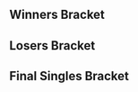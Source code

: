 {{SetGame|melee}}{{DISPLAYTITLE:B.E.A.S.T 4: Singles Bracket}}{{BracketMatchSMWDisambig |oldtags=Rocky|newtags=Rocky (Swedish player)}}{{tabs static
|name1=Overview
|link1=B.E.A.S.T/4/Melee
|name2=Singles Bracket
|link2=B.E.A.S.T/4/Melee/Singles Bracket
|name3=Doubles Bracket
|link3=B.E.A.S.T/4/Melee/Doubles Bracket
|This=2
}}

==Winners Bracket==
{{Template:64DEWBracketA
|tourneylink=B.E.A.S.T/4/Melee
|tourneyname=B.E.A.S.T 4
|r1m1p1=Armada |r1m1p1flag=se |r1m1p1score={{win}} |r1m1win=1
|r1m1p2=Lootic |r1m1p2flag=se |r1m1p2score=
|r1m2p1=Aska |r1m2p1flag=fr |r1m2p1score={{win}} |r1m2win=1
|r1m2p2=Yomi |r1m2p2flag=de |r1m2p2score=
|r1m3p1=Däumling |r1m3p1flag=de |r1m3p1score={{win}} |r1m3win=1
|r1m3p2=Ministry |r1m3p2flag=ca |r1m3p2score=
|r1m4p1=Masterkai |r1m4p1flag=se |r1m4p1score= |r1m4win=2
|r1m4p2=Doraki |r1m4p2flag=fr |r1m4p2score={{win}}
|r1m5p1=Humpe |r1m5p1flag=se |r1m5p1score={{win}} |r1m5win=1
|r1m5p2=Mawacate |r1m5p2flag=de |r1m5p2score=
|r1m6p1=Trifasia |r1m6p1flag=es |r1m6p1score={{win}} |r1m6win=1
|r1m6p2=bËst |r1m6p2flag=fi |r1m6p2score=

|r1m7p1=VA |r1m7p1flag=gb |r1m7p1score=2 |r1m7win=1
|r1m7p2=kiw1 |r1m7p2flag=at |r1m7p2score=0
|r1m7p1char1=peach |r1m7p2char1=fox |r1m7p1stock1=2 |r1m7p2stock1=0 |r1m7win1=1 |r1m7stage1=Battlefield
|r1m7p1char2=peach |r1m7p2char2=falco |r1m7p1stock2=2 |r1m7p2stock2=0 |r1m7win2=1 |r1m7stage2=Yoshi's Story
|r1m7p1char3= |r1m7p2char3= |r1m7p1stock3= |r1m7p2stock3= |r1m7win3= |r1m7stage3=
|r1m7p1char4= |r1m7p2char4= |r1m7p1stock4= |r1m7p2stock4= |r1m7win4= |r1m7stage4=
|r1m7p1char5= |r1m7p2char5= |r1m7p1stock5= |r1m7p2stock5= |r1m7win5= |r1m7stage5=
|r1m7date=
|r1m7finished=
|r1m7details={{BracketMatchDetails|comment=|preview=|lrthread=|vod=https://www.youtube.com/watch?v=2foqT7MqUf0|interview=|recap=}}

|r1m8p1=Salevits |r1m8p1flag=fi |r1m8p1score= |r1m8win=2
|r1m8p2=Salepate |r1m8p2flag=fr |r1m8p2score={{win}}

|r1m9p1=Jeapie |r1m9p1flag=nl |r1m9p1score={{win}} |r1m9win=1
|r1m9p2=MikeHaggar |r1m9p2flag=se |r1m9p2score=
|r1m10p1=Vegard |r1m10p1flag=no |r1m10p1score= |r1m10win=2
|r1m10p2=Jon_ass |r1m10p2flag=de |r1m10p2score={{win}}
|r1m11p1=ZetTroxX |r1m11p1flag=de |r1m11p1score= |r1m11win=2
|r1m11p2=Aniolas |r1m11p2flag=se |r1m11p2score={{win}}
|r1m12p1=Rocky |r1m12p1flag=se |r1m12p1score={{win}} |r1m12win=1
|r1m12p2=Flikkflakk |r1m12p2flag=no |r1m12p2score=
|r1m13p1=Qlex |r1m13p1flag=fr |r1m13p1score= |r1m13win=2
|r1m13p2=Tomber |r1m13p2flag=dk |r1m13p2score={{win}}
|r1m14p1=Calle W |r1m14p1flag=se |r1m14p1score={{win}} |r1m14win=1
|r1m14p2=Jadde |r1m14p2flag=se |r1m14p2score=
|r1m15p1=Timi |r1m15p1flag=at |r1m15p1score={{win}} |r1m15win=1
|r1m15p2=Willy |r1m15p2flag=fr |r1m15p2score=
|r1m16p1=LGuy |r1m16p1flag=fr |r1m16p1score= |r1m16win=2
|r1m16p2=Overtriforce |r1m16p2flag=es |r1m16p2score={{win}}

|r1m17p1=IVP |r1m17p1flag=se |r1m17p1score={{win}} |r1m17win=1
|r1m17p2=Eagle |r1m17p2flag=dk |r1m17p2score=
|r1m18p1=Ice |r1m18p1flag=de |r1m18p1score={{win}} |r1m18win=1
|r1m18p2=Dero |r1m18p2flag=fr |r1m18p2score=
|r1m19p1=Dev |r1m19p1flag=se |r1m19p1score={{win}} |r1m19win=1
|r1m19p2=Kadano |r1m19p2flag=at |r1m19p2score=
|r1m20p1=VJ |r1m20p1flag=se |r1m20p1score= |r1m20win=2
|r1m20p2=Tekk |r1m20p2flag=fr |r1m20p2score={{win}}
|r1m21p1=Baxon |r1m21p1flag=fr |r1m21p1score={{win}} |r1m21win=1
|r1m21p2=Widl |r1m21p2flag=no |r1m21p2score=
|r1m22p1=NamiNami |r1m22p1flag=fi |r1m22p1score={{win}} |r1m22win=1
|r1m22p2=Alpha Dash |r1m22p2flag=gb |r1m22p2score=
|r1m23p1=AJP |r1m23p1flag=se |r1m23p1score= |r1m23win=2
|r1m23p2=peki |r1m23p2flag=fi |r1m23p2score={{win}}
|r1m24p1=Professor Pro |r1m24p1flag=gb |r1m24p1score={{win}} |r1m24win=1
|r1m24p2=Tonberry |r1m24p2flag=no |r1m24p2score=

|r1m25p1=Fuzzyness |r1m25p1flag=gb |r1m25p1score={{win}} |r1m25win=1
|r1m25p2=Usleon |r1m25p2flag=cl |r1m25p2score=
|r1m26p1=porc |r1m26p1flag=fr |r1m26p1score={{win}} |r1m26win=1
|r1m26p2=MadJ |r1m26p2flag=ca |r1m26p2score=
|r1m27p1=Deathgazer |r1m27p1flag=gb |r1m27p1score= |r1m27win=2
|r1m27p2=Paju |r1m27p2flag=fi |r1m27p2score={{win}}
|r1m28p1=Ace |r1m28p1flag=nl |r1m28p1score= |r1m28win=2
|r1m28p2=Android |r1m28p2flag=se |r1m28p2score={{win}}
|r1m29p1=IrregularJinny |r1m29p1flag=se |r1m29p1score= |r1m29win=2
|r1m29p2=Thomas |r1m29p2flag=no |r1m29p2score={{win}}
|r1m30p1=JJLinyard |r1m30p1flag=gb |r1m30p1score= |r1m30win=2
|r1m30p2=Fauster |r1m30p2flag=fr |r1m30p2score={{win}}
|r1m31p1=pheX |r1m31p1flag=ch |r1m31p1score= |r1m31win=2
|r1m31p2=Mayhem |r1m31p2flag=fi |r1m31p2score={{win}}
|r1m32p1=Andy |r1m32p1flag=de |r1m32p1score= |r1m32win=2
|r1m32p2=Leffen |r1m32p2flag=se |r1m32p2score={{win}}

|r2m1p1=Armada |r2m1p1flag=se |r2m1p1score={{win}} |r2m1win=1
|r2m1p2=Aska |r2m1p2flag=fr |r2m1p2score=
|r2m2p1=Däumling |r2m2p1flag=de |r2m2p1score={{win}} |r2m2win=1
|r2m2p2=Doraki |r2m2p2flag=fr |r2m2p2score=
|r2m3p1=Humpe |r2m3p1flag=se |r2m3p1score= |r2m3win=2
|r2m3p2=Trifasia |r2m3p2flag=es |r2m3p2score={{win}}
|r2m4p1=VA |r2m4p1flag=gb |r2m4p1score={{win}} |r2m4win=1
|r2m4p2=Salepate |r2m4p2flag=fr |r2m4p2score=

|r2m5p1=Jeapie |r2m5p1flag=nl |r2m5p1score=2 |r2m5win=1
|r2m5p2=Jon_ass |r2m5p2flag=de |r2m5p2score=0
|r2m5p1char1=cf |r2m5p2char1=falco |r2m5p1stock1=2 |r2m5p2stock1=0 |r2m5win1=1 |r2m5stage1=Battlefield
|r2m5p1char2=cf |r2m5p2char2=sheik |r2m5p1stock2=2 |r2m5p2stock2=0 |r2m5win2=1 |r2m5stage2=Battlefield
|r2m5p1char3= |r2m5p2char3= |r2m5p1stock3= |r2m5p2stock3= |r2m5win3= |r2m5stage3=
|r2m5p1char4= |r2m5p2char4= |r2m5p1stock4= |r2m5p2stock4= |r2m5win4= |r2m5stage4=
|r2m5p1char5= |r2m5p2char5= |r2m5p1stock5= |r2m5p2stock5= |r2m5win5= |r2m5stage5=
|r2m5date=
|r2m5finished=
|r2m5details={{BracketMatchDetails|comment=|preview=|lrthread=|vod=https://www.youtube.com/watch?v=tx4hVqPXWxk|interview=|recap=}}

|r2m6p1=Aniolas |r2m6p1flag=se |r2m6p1score= |r2m6win=2
|r2m6p2=Rocky |r2m6p2flag=se |r2m6p2score={{win}}

|r2m7p1=Tomber |r2m7p1flag=dk |r2m7p1score=0 |r2m7win=2
|r2m7p2=Calle W |r2m7p2flag=se |r2m7p2score=2
|r2m7p1char1=ic |r2m7p2char1=falco |r2m7p1stock1=0 |r2m7p2stock1=2 |r2m7win1=2 |r2m7stage1=Battlefield
|r2m7p1char2=ic |r2m7p2char2=falco |r2m7p1stock2=0 |r2m7p2stock2=1 |r2m7win2=2 |r2m7stage2=Final Destination
|r2m7p1char3= |r2m7p2char3= |r2m7p1stock3= |r2m7p2stock3= |r2m7win3= |r2m7stage3=
|r2m7p1char4= |r2m7p2char4= |r2m7p1stock4= |r2m7p2stock4= |r2m7win4= |r2m7stage4=
|r2m7p1char5= |r2m7p2char5= |r2m7p1stock5= |r2m7p2stock5= |r2m7win5= |r2m7stage5=
|r2m7date=
|r2m7finished=
|r2m7details={{BracketMatchDetails|comment=|preview=|lrthread=|vod=https://www.youtube.com/watch?v=B2w6Bg4_x8I|interview=|recap=}}

|r2m8p1=Timi |r2m8p1flag=at |r2m8p1score= |r2m8win=2
|r2m8p2=Overtriforce |r2m8p2flag=es |r2m8p2score={{win}}
|r2m9p1=IVP |r2m9p1flag=se |r2m9p1score= |r2m9win=2
|r2m9p2=Ice |r2m9p2flag=de |r2m9p2score={{win}}
|r2m10p1=Dev |r2m10p1flag=se |r2m10p1score={{win}} |r2m10win=1
|r2m10p2=Tekk |r2m10p2flag=fr |r2m10p2score=

|r2m11p1=Baxon |r2m11p1flag=fr |r2m11p1score=2 |r2m11win=1
|r2m11p2=NamiNami |r2m11p2flag=fi |r2m11p2score=0
|r2m11p1char1=falco |r2m11p2char1=falco |r2m11p1stock1=1 |r2m11p2stock1=0 |r2m11win1=1 |r2m11stage1=Final Destination
|r2m11p1char2=falco |r2m11p2char2=falco |r2m11p1stock2=1 |r2m11p2stock2=0 |r2m11win2=1 |r2m11stage2=Yoshi's Story
|r2m11p1char3= |r2m11p2char3= |r2m11p1stock3= |r2m11p2stock3= |r2m11win3= |r2m11stage3=
|r2m11p1char4= |r2m11p2char4= |r2m11p1stock4= |r2m11p2stock4= |r2m11win4= |r2m11stage4=
|r2m11p1char5= |r2m11p2char5= |r2m11p1stock5= |r2m11p2stock5= |r2m11win5= |r2m11stage5=
|r2m11date=
|r2m11finished=
|r2m11details={{BracketMatchDetails|comment=|preview=|lrthread=|vod=https://www.youtube.com/watch?v=FCm8XcFE0pw|interview=|recap=}}

|r2m12p1=peki |r2m12p1flag=fi |r2m12p1score= |r2m12win=2
|r2m12p2=Professor Pro |r2m12p2flag=gb |r2m12p2score={{win}}
|r2m13p1=Fuzzyness |r2m13p1flag=gb |r2m13p1score={{win}} |r2m13win=1
|r2m13p2=porc |r2m13p2flag=fr |r2m13p2score=
|r2m14p1=Paju |r2m14p1flag=fi |r2m14p1score= |r2m14win=2
|r2m14p2=Android |r2m14p2flag=se |r2m14p2score={{win}}
|r2m15p1=Thomas |r2m15p1flag=no |r2m15p1score={{win}} |r2m15win=1
|r2m15p2=Fauster |r2m15p2flag=fr |r2m15p2score=
|r2m16p1=Mayhem |r2m16p1flag=fi |r2m16p1score= |r2m16win=2
|r2m16p2=Leffen |r2m16p2flag=se |r2m16p2score={{win}}

|r3m1p1=Armada |r3m1p1flag=se |r3m1p1score={{win}} |r3m1win=1
|r3m1p2=Däumling |r3m1p2flag=de |r3m1p2score=
|r3m2p1=Trifasia |r3m2p1flag=es |r3m2p1score={{win}} |r3m2win=1
|r3m2p2=VA |r3m2p2flag=gb |r3m2p2score=

|r3m3p1=Jeapie |r3m3p1flag=nl |r3m3p1score=3 |r3m3win=1
|r3m3p2=Rocky |r3m3p2flag=se |r3m3p2score=1
|r3m3p1char1=cf |r3m3p2char1=cf |r3m3p1stock1=2 |r3m3p2stock1=0 |r3m3win1=1 |r3m3stage1=Yoshi's Story
|r3m3p1char2=cf |r3m3p2char2=cf |r3m3p1stock2=0 |r3m3p2stock2=1 |r3m3win2=2 |r3m3stage2=Dream Land
|r3m3p1char3=cf |r3m3p2char3=cf |r3m3p1stock3=2 |r3m3p2stock3=0 |r3m3win3=1 |r3m3stage3=Fountain of Dreams
|r3m3p1char4=cf |r3m3p2char4=cf |r3m3p1stock4=2 |r3m3p2stock4=0 |r3m3win4=1 |r3m3stage4=Pokémon Stadium
|r3m3p1char5= |r3m3p2char5= |r3m3p1stock5= |r3m3p2stock5= |r3m3win5= |r3m3stage5=
|r3m3date=
|r3m3finished=
|r3m3details={{BracketMatchDetails|comment=|preview=|lrthread=|vod=https://www.youtube.com/watch?v=UYjzmMsaOFw|interview=|recap=}}

|r3m4p1=Calle W |r3m4p1flag=se |r3m4p1score=0 |r3m4win=2
|r3m4p2=Overtriforce |r3m4p2flag=es |r3m4p2score=3
|r3m4p1char1=falco |r3m4p2char1=sheik |r3m4p1stock1=0 |r3m4p2stock1=1 |r3m4win1=2 |r3m4stage1=Dream Land
|r3m4p1char2=falco |r3m4p2char2=sheik |r3m4p1stock2=0 |r3m4p2stock2=3 |r3m4win2=2 |r3m4stage2=Pokémon Stadium
|r3m4p1char3=falco |r3m4p2char3=sheik |r3m4p1stock3=0 |r3m4p2stock3=2 |r3m4win3=2 |r3m4stage3=Dream Land
|r3m4p1char4= |r3m4p2char4= |r3m4p1stock4= |r3m4p2stock4= |r3m4win4= |r3m4stage4=
|r3m4p1char5= |r3m4p2char5= |r3m4p1stock5= |r3m4p2stock5= |r3m4win5= |r3m4stage5=
|r3m4date=
|r3m4finished=
|r3m4details={{BracketMatchDetails|comment=|preview=|lrthread=|vod=https://www.youtube.com/watch?v=ePcZdjAT1ZA|interview=|recap=}}

|r3m5p1=Ice |r3m5p1flag=de |r3m5p1score={{win}} |r3m5win=1
|r3m5p2=Dev |r3m5p2flag=se |r3m5p2score=

|r3m6p1=Baxon |r3m6p1flag=fr |r3m6p1score=1 |r3m6win=2
|r3m6p2=Professor Pro |r3m6p2flag=gb |r3m6p2score=3
|r3m6p1char1=falco |r3m6p2char1=fox |r3m6p1stock1=0 |r3m6p2stock1=1 |r3m6win1=2 |r3m6stage1=Battlefield
|r3m6p1char2=falco |r3m6p2char2=fox |r3m6p1stock2=1 |r3m6p2stock2=0 |r3m6win2=1 |r3m6stage2=Final Destination
|r3m6p1char3=falco |r3m6p2char3=fox |r3m6p1stock3=0 |r3m6p2stock3=1 |r3m6win3=2 |r3m6stage3=Pokémon Stadium
|r3m6p1char4=falco |r3m6p2char4=fox |r3m6p1stock4=0 |r3m6p2stock4=1 |r3m6win4=2 |r3m6stage4=Battlefield
|r3m6p1char5= |r3m6p2char5= |r3m6p1stock5= |r3m6p2stock5= |r3m6win5= |r3m6stage5=
|r3m6date=
|r3m6finished=
|r3m6details={{BracketMatchDetails|comment=|preview=|lrthread=|vod=https://www.youtube.com/watch?v=Plo407pQ-mk|interview=|recap=}}

|r3m7p1=Fuzzyness |r3m7p1flag=gb |r3m7p1score= |r3m7win=2
|r3m7p2=Android |r3m7p2flag=se |r3m7p2score={{win}}
|r3m8p1=Thomas |r3m8p1flag=no |r3m8p1score= |r3m8win=2
|r3m8p2=Leffen |r3m8p2flag=se |r3m8p2score={{win}}

|r4m1p1=Armada |r4m1p1flag=se |r4m1p1score=3 |r4m1win=1
|r4m1p2=Trifasia |r4m1p2flag=es |r4m1p2score=0
|r4m1p1char1=peach |r4m1p2char1=peach |r4m1p1stock1=1 |r4m1p2stock1=1 |r4m1win1=1 |r4m1stage1=Battlefield
|r4m1p1char2=peach |r4m1p2char2=peach |r4m1p1stock2=1 |r4m1p2stock2=0 |r4m1win2=1 |r4m1stage2=Final Destination
|r4m1p1char3=peach |r4m1p2char3=peach |r4m1p1stock3=2 |r4m1p2stock3=0 |r4m1win3=1 |r4m1stage3=Final Destination
|r4m1p1char4= |r4m1p2char4= |r4m1p1stock4= |r4m1p2stock4= |r4m1win4= |r4m1stage4=
|r4m1p1char5= |r4m1p2char5= |r4m1p1stock5= |r4m1p2stock5= |r4m1win5= |r4m1stage5=
|r4m1date=
|r4m1finished=
|r4m1details={{BracketMatchDetails|comment=|preview=|lrthread=|vod=https://www.youtube.com/watch?v=9rc4UWwRYao|interview=|recap=}}

|r4m2p1=Jeapie |r4m2p1flag=nl |r4m2p1score=2 |r4m2win=2
|r4m2p2=Overtriforce |r4m2p2flag=es |r4m2p2score=3
|r4m2p1char1=cf |r4m2p2char1=sheik |r4m2p1stock1=0 |r4m2p2stock1=1 |r4m2win1=2 |r4m2stage1=Dream Land
|r4m2p1char2=cf |r4m2p2char2=sheik |r4m2p1stock2=2 |r4m2p2stock2=0 |r4m2win2=1 |r4m2stage2=Yoshi's Story
|r4m2p1char3=cf |r4m2p2char3=sheik |r4m2p1stock3=0 |r4m2p2stock3=1 |r4m2win3=2 |r4m2stage3=Final Destination
|r4m2p1char4=cf |r4m2p2char4=sheik |r4m2p1stock4=2 |r4m2p2stock4=0 |r4m2win4=1 |r4m2stage4=Battlefield
|r4m2p1char5=cf |r4m2p2char5=sheik |r4m2p1stock5=0 |r4m2p2stock5=2 |r4m2win5=2 |r4m2stage5=Dream Land
|r4m2date=
|r4m2finished=
|r4m2details={{BracketMatchDetails|comment=|preview=|lrthread=|vod=https://www.youtube.com/watch?v=ECXjZ1Pt7_A|interview=|recap=}}

|r4m3p1=Ice |r4m3p1flag=de |r4m3p1score=3 |r4m3win=1
|r4m3p2=Professor Pro |r4m3p2flag=gb |r4m3p2score=0
|r4m3p1char1=sheik |r4m3p2char1=fox |r4m3p1stock1=3 |r4m3p2stock1=0 |r4m3win1=1 |r4m3stage1=Battlefield
|r4m3p1char2=sheik |r4m3p2char2=fox |r4m3p1stock2=2 |r4m3p2stock2=0 |r4m3win2=1 |r4m3stage2=Pokémon Stadium
|r4m3p1char3=sheik |r4m3p2char3=fox |r4m3p1stock3=2 |r4m3p2stock3=0 |r4m3win3=1 |r4m3stage3=Pokémon Stadium
|r4m3p1char4= |r4m3p2char4= |r4m3p1stock4= |r4m3p2stock4= |r4m3win4= |r4m3stage4=
|r4m3p1char5= |r4m3p2char5= |r4m3p1stock5= |r4m3p2stock5= |r4m3win5= |r4m3stage5=
|r4m3date=
|r4m3finished=
|r4m3details={{BracketMatchDetails|comment=|preview=|lrthread=|vod=https://www.youtube.com/watch?v=3jYoer5PuD8|interview=|recap=}}

|r4m4p1=Android |r4m4p1flag=se |r4m4p1score=2 |r4m4win=2
|r4m4p2=Leffen |r4m4p2flag=se |r4m4p2score=3
|r4m4p1char1=sheik |r4m4p2char1=fox |r4m4p1stock1=1 |r4m4p2stock1=0 |r4m4win1=1 |r4m4stage1=Battlefield
|r4m4p1char2=sheik |r4m4p2char2=fox |r4m4p1stock2=0 |r4m4p2stock2=2 |r4m4win2=2 |r4m4stage2=Final Destination
|r4m4p1char3=sheik |r4m4p2char3=fox |r4m4p1stock3=0 |r4m4p2stock3=2 |r4m4win3=2 |r4m4stage3=Dream Land
|r4m4p1char4=sheik |r4m4p2char4=fox |r4m4p1stock4=3 |r4m4p2stock4=0 |r4m4win4=1 |r4m4stage4=Fountain of Dreams
|r4m4p1char5=sheik |r4m4p2char5=fox |r4m4p1stock5=0 |r4m4p2stock5=2 |r4m4win5=2 |r4m4stage5=Pokémon Stadium
|r4m4date=
|r4m4finished=
|r4m4details={{BracketMatchDetails|comment=|preview=|lrthread=|vod=https://www.youtube.com/watch?v=aaxy8eMRwM4|interview=|recap=}}

|r5m1p1=Armada |r5m1p1flag=se |r5m1p1score=3 |r5m1win=1
|r5m1p2=Overtriforce |r5m1p2flag=es |r5m1p2score=0
|r5m1p1char1=peach |r5m1p2char1=sheik |r5m1p1stock1=2 |r5m1p2stock1=0 |r5m1win1=1 |r5m1stage1=Dream Land
|r5m1p1char2=peach |r5m1p2char2=sheik |r5m1p1stock2=2 |r5m1p2stock2=0 |r5m1win2=1 |r5m1stage2=Final Destination
|r5m1p1char3=peach |r5m1p2char3=sheik |r5m1p1stock3=2 |r5m1p2stock3=0 |r5m1win3=1 |r5m1stage3=Final Destination
|r5m1p1char4= |r5m1p2char4= |r5m1p1stock4= |r5m1p2stock4= |r5m1win4= |r5m1stage4=
|r5m1p1char5= |r5m1p2char5= |r5m1p1stock5= |r5m1p2stock5= |r5m1win5= |r5m1stage5=
|r5m1date=
|r5m1finished=
|r5m1details={{BracketMatchDetails|comment=|preview=|lrthread=|vod=https://www.youtube.com/watch?v=hgI9jHnxzPM|interview=|recap=}}

|r5m2p1=Ice |r5m2p1flag=de |r5m2p1score=3 |r5m2win=1
|r5m2p2=Leffen |r5m2p2flag=se |r5m2p2score=2
|r5m2p1char1=sheik |r5m2p2char1=fox |r5m2p1stock1=0 |r5m2p2stock1=2 |r5m2win1=2 |r5m2stage1=Dream Land
|r5m2p1char2=sheik |r5m2p2char2=fox |r5m2p1stock2=3 |r5m2p2stock2=0 |r5m2win2=1 |r5m2stage2=Fountain of Dreams
|r5m2p1char3=sheik |r5m2p2char3=fox |r5m2p1stock3=2 |r5m2p2stock3=0 |r5m2win3=1 |r5m2stage3=Pokémon Stadium
|r5m2p1char4=sheik |r5m2p2char4=fox |r5m2p1stock4=0 |r5m2p2stock4=2 |r5m2win4=2 |r5m2stage4=Pokémon Stadium
|r5m2p1char5=sheik |r5m2p2char5=fox |r5m2p1stock5=1 |r5m2p2stock5=0 |r5m2win5=1 |r5m2stage5=Battlefield
|r5m2date=
|r5m2finished=
|r5m2details={{BracketMatchDetails|comment=The third game was restarted due to a power outage.|preview=|lrthread=|vod=https://www.youtube.com/watch?v=c55tS0lmlEs|interview=|recap=}}
}}

==Losers Bracket==
{{64DELBracketSmwA
|tourneylink=B.E.A.S.T/4/Melee
|tourneyname=B.E.A.S.T 4
|l1placement=49-64
|l2placement=33-48
|l3placement=25-32
|l4placement=17-24
|l5placement=13-16
|l6placement=9-12
|l7placement=7-8
|l8placement=5-6

|l1m1p1=Lootic |l1m1p1flag=se |l1m1p1score= |l1m1win=2
|l1m1p2=Yomi |l1m1p2flag=de |l1m1p2score={{win}}
|l1m2p1=Ministry |l1m2p1flag=ca |l1m2p1score= |l1m2win=2
|l1m2p2=Masterkai |l1m2p2flag=se |l1m2p2score={{win}}
|l1m3p1=Mawacate |l1m3p1flag=de |l1m3p1score= |l1m3win=2
|l1m3p2=bËst |l1m3p2flag=fi |l1m3p2score={{win}}
|l1m4p1=kiw1 |l1m4p1flag=at |l1m4p1score={{win}} |l1m4win=1
|l1m4p2=Salevits |l1m4p2flag=fi |l1m4p2score=
|l1m5p1=MikeHaggar |l1m5p1flag=se |l1m5p1score= |l1m5win=2
|l1m5p2=Vegard |l1m5p2flag=no |l1m5p2score={{win}}
|l1m6p1=ZetTroxX |l1m6p1flag=de |l1m6p1score={{win}} |l1m6win=1
|l1m6p2=Flikkflakk |l1m6p2flag=no |l1m6p2score=
|l1m7p1=Qlex |l1m7p1flag=fr |l1m7p1score={{win}} |l1m7win=1
|l1m7p2=Jadde |l1m7p2flag=se |l1m7p2score=
|l1m8p1=Willy |l1m8p1flag=fr |l1m8p1score={{win}} |l1m8win=1
|l1m8p2=LGuy |l1m8p2flag=fr |l1m8p2score=
|l1m9p1=Eagle |l1m9p1flag=dk |l1m9p1score={{win}} |l1m9win=1
|l1m9p2=Dero |l1m9p2flag=fr |l1m9p2score=
|l1m10p1=Kadano |l1m10p1flag=at |l1m10p1score={{win}} |l1m10win=1
|l1m10p2=VJ |l1m10p2flag=se |l1m10p2score=
|l1m11p1=Widl |l1m11p1flag=no |l1m11p1score={{win}} |l1m11win=1
|l1m11p2=Alpha Dash |l1m11p2flag=gb |l1m11p2score=
|l1m12p1=AJP |l1m12p1flag=se |l1m12p1score={{win}} |l1m12win=1
|l1m12p2=Tonberry |l1m12p2flag=no |l1m12p2score=
|l1m13p1=Usleon |l1m13p1flag=cl |l1m13p1score= |l1m13win=2
|l1m13p2=MadJ |l1m13p2flag=ca |l1m13p2score={{win}}
|l1m14p1=Deathgazer |l1m14p1flag=gb |l1m14p1score={{win}} |l1m14win=1
|l1m14p2=Ace |l1m14p2flag=nl |l1m14p2score=
|l1m15p1=IrregularJinny |l1m15p1flag=se |l1m15p1score={{win}} |l1m15win=1
|l1m15p2=JJLinyard |l1m15p2flag=gb |l1m15p2score=
|l1m16p1=pheX |l1m16p1flag=ch |l1m16p1score={{win}} |l1m16win=1
|l1m16p2=Andy |l1m16p2flag=de |l1m16p2score=

|l2m1p1=Jon_ass |l2m1p1flag=de |l2m1p1score={{win}} |l2m1win=1
|l2m1p2=Yomi |l2m1p2flag=de |l2m1p2score=
|l2m2p1=Aniolas |l2m2p1flag=se |l2m2p1score={{win}} |l2m2win=1
|l2m2p2=Masterkai |l2m2p2flag=se |l2m2p2score=
|l2m3p1=Tomber |l2m3p1flag=dk |l2m3p1score={{win}} |l2m3win=1
|l2m3p2=bËst |l2m3p2flag=fi |l2m3p2score=
|l2m4p1=Timi |l2m4p1flag=at |l2m4p1score={{win}} |l2m4win=1
|l2m4p2=kiw1 |l2m4p2flag=at |l2m4p2score=
|l2m5p1=Aska |l2m5p1flag=fr |l2m5p1score={{win}} |l2m5win=1
|l2m5p2=Vegard |l2m5p2flag=no |l2m5p2score=
|l2m6p1=Doraki |l2m6p1flag=fr |l2m6p1score= |l2m6win=2
|l2m6p2=ZetTroxX |l2m6p2flag=de |l2m6p2score={{win}}
|l2m7p1=Humpe |l2m7p1flag=se |l2m7p1score={{win}} |l2m7win=1
|l2m7p2=Qlex |l2m7p2flag=fr |l2m7p2score=
|l2m8p1=Salepate |l2m8p1flag=fr |l2m8p1score={{win}} |l2m8win=1
|l2m8p2=Willy |l2m8p2flag=fr |l2m8p2score=
|l2m9p1=porc |l2m9p1flag=fr |l2m9p1score= |l2m9win=2
|l2m9p2=Eagle |l2m9p2flag=dk |l2m9p2score={{win}}
|l2m10p1=Paju |l2m10p1flag=fi |l2m10p1score={{win}} |l2m10win=1
|l2m10p2=Kadano |l2m10p2flag=at |l2m10p2score=
|l2m11p1=Fauster |l2m11p1flag=fr |l2m11p1score={{win}} |l2m11win=1
|l2m11p2=Widl |l2m11p2flag=no |l2m11p2score=
|l2m12p1=Mayhem |l2m12p1flag=fi |l2m12p1score={{win}} |l2m12win=1
|l2m12p2=AJP |l2m12p2flag=se |l2m12p2score=
|l2m13p1=IVP |l2m13p1flag=se |l2m13p1score={{win}} |l2m13win=1
|l2m13p2=MadJ |l2m13p2flag=ca |l2m13p2score=
|l2m14p1=Tekk |l2m14p1flag=fr |l2m14p1score={{win}} |l2m14win=1
|l2m14p2=Deathgazer |l2m14p2flag=gb |l2m14p2score=
|l2m15p1=NamiNami |l2m15p1flag=fi |l2m15p1score={{win}} |l2m15win=1
|l2m15p2=IrregularJinny |l2m15p2flag=se |l2m15p2score=
|l2m16p1=peki |l2m16p1flag=fi |l2m16p1score={{win}} |l2m16win=1
|l2m16p2=pheX |l2m16p2flag=ch |l2m16p2score=

|l3m1p1=Jon_ass |l3m1p1flag=de |l3m1p1score={{win}} |l3m1win=1
|l3m1p2=Aniolas |l3m1p2flag=se |l3m1p2score=
|l3m2p1=Tomber |l3m2p1flag=dk |l3m2p1score={{win}} |l3m2win=1
|l3m2p2=Timi |l3m2p2flag=at |l3m2p2score=
|l3m3p1=Aska |l3m3p1flag=fr |l3m3p1score= |l3m3win=2
|l3m3p2=ZetTroxX |l3m3p2flag=de |l3m3p2score={{win}}
|l3m4p1=Humpe |l3m4p1flag=se |l3m4p1score= |l3m4win=2
|l3m4p2=Salepate |l3m4p2flag=fr |l3m4p2score={{win}}
|l3m5p1=Eagle |l3m5p1flag=dk |l3m5p1score= |l3m5win=2
|l3m5p2=Paju |l3m5p2flag=fi |l3m5p2score={{win}}
|l3m6p1=Fauster |l3m6p1flag=fr |l3m6p1score={{win}} |l3m6win=1
|l3m6p2=Mayhem |l3m6p2flag=fi |l3m6p2score=
|l3m7p1=IVP |l3m7p1flag=se |l3m7p1score= |l3m7win=2
|l3m7p2=Tekk |l3m7p2flag=fr |l3m7p2score={{win}}
|l3m8p1=NamiNami |l3m8p1flag=fi |l3m8p1score={{win}} |l3m8win=1
|l3m8p2=peki |l3m8p2flag=fi |l3m8p2score=

|l4m1p1=Baxon |l4m1p1flag=fr |l4m1p1score={{win}} |l4m1win=1
|l4m1p2=Jon_ass |l4m1p2flag=de |l4m1p2score=
|l4m2p1=Dev |l4m2p1flag=se |l4m2p1score={{win}} |l4m2win=1
|l4m2p2=Tomber |l4m2p2flag=dk |l4m2p2score=
|l4m3p1=Thomas |l4m3p1flag=no |l4m3p1score={{win}} |l4m3win=1
|l4m3p2=ZetTroxX |l4m3p2flag=de |l4m3p2score=
|l4m4p1=Fuzzyness |l4m4p1flag=gb |l4m4p1score={{win}} |l4m4win=1
|l4m4p2=Salepate |l4m4p2flag=fr |l4m4p2score=
|l4m5p1=VA |l4m5p1flag=gb |l4m5p1score={{win}} |l4m5win=1
|l4m5p2=Paju |l4m5p2flag=fi |l4m5p2score=
|l4m6p1=Däumling |l4m6p1flag=de |l4m6p1score={{win}} |l4m6win=1
|l4m6p2=Fauster |l4m6p2flag=fr |l4m6p2score=
|l4m7p1=Calle W |l4m7p1flag=se |l4m7p1score= |l4m7win=2
|l4m7p2=Tekk |l4m7p2flag=fr |l4m7p2score={{win}}
|l4m8p1=Rocky |l4m8p1flag=se |l4m8p1score={{win}} |l4m8win=1
|l4m8p2=NamiNami |l4m8p2flag=fi |l4m8p2score=

|l5m1p1=Baxon |l5m1p1flag=fr |l5m1p1score= |l5m1win=2
|l5m1p2=Dev |l5m1p2flag=se |l5m1p2score={{win}}
|l5m2p1=Thomas |l5m2p1flag=no |l5m2p1score= |l5m2win=2
|l5m2p2=Fuzzyness |l5m2p2flag=gb |l5m2p2score={{win}}
|l5m3p1=VA |l5m3p1flag=gb |l5m3p1score={{win}} |l5m3win=1
|l5m3p2=Däumling |l5m3p2flag=de |l5m3p2score=
|l5m4p1=Tekk |l5m4p1flag=fr |l5m4p1score={{win}} |l5m4win=1
|l5m4p2=Rocky |l5m4p2flag=se |l5m4p2score=

|l6m1p1=Jeapie |l6m1p1flag=nl |l6m1p1score={{win}} |l6m1win=1
|l6m1p2=Dev |l6m1p2flag=se |l6m1p2score=
|l6m2p1=Trifasia |l6m2p1flag=es |l6m2p1score= |l6m2win=2
|l6m2p2=Fuzzyness |l6m2p2flag=gb |l6m2p2score={{win}}
|l6m3p1=Android |l6m3p1flag=se |l6m3p1score={{win}} |l6m3win=1
|l6m3p2=VA |l6m3p2flag=gb |l6m3p2score=
|l6m4p1=Professor Pro |l6m4p1flag=gb |l6m4p1score= |l6m4win=2
|l6m4p2=Tekk |l6m4p2flag=fr |l6m4p2score={{win}}

|l7m1p1=Jeapie |l7m1p1flag=nl |l7m1p1score=0 |l7m1win=2
|l7m1p2=Fuzzyness |l7m1p2flag=gb |l7m1p2score=3
|l7m1p1char1=cf |l7m1p2char1=fox |l7m1p1stock1=0 |l7m1p2stock1=2 |l7m1win1=2 |l7m1stage1=Battlefield
|l7m1p1char2=cf |l7m1p2char2=fox |l7m1p1stock2=0 |l7m1p2stock2=1 |l7m1win2=2 |l7m1stage2=Yoshi's Story
|l7m1p1char3=cf |l7m1p2char3=fox |l7m1p1stock3=0 |l7m1p2stock3=2 |l7m1win3=2 |l7m1stage3=Yoshi's Story
|l7m1p1char4= |l7m1p2char4= |l7m1p1stock4= |l7m1p2stock4= |l7m1win4= |l7m1stage4=
|l7m1p1char5= |l7m1p2char5= |l7m1p1stock5= |l7m1p2stock5= |l7m1win5= |l7m1stage5=
|l7m1date=
|l7m1finished=
|l7m1details={{BracketMatchDetails|comment=|preview=|lrthread=|vod=https://www.youtube.com/watch?v=FPcP6BOkCJA|interview=|recap=}}

|l7m2p1=Android |l7m2p1flag=se |l7m2p1score=1 |l7m2win=2
|l7m2p2=Tekk |l7m2p2flag=fr |l7m2p2score=3
|l7m2p1char1=sheik |l7m2p2char1=jigglypuff |l7m2p1stock1=0 |l7m2p2stock1=2 |l7m2win1=2 |l7m2stage1=Fountain of Dreams
|l7m2p1char2=sheik |l7m2p2char2=jigglypuff |l7m2p1stock2=1 |l7m2p2stock2=0 |l7m2win2=1 |l7m2stage2=Battlefield
|l7m2p1char3=sheik |l7m2p2char3=jigglypuff |l7m2p1stock3=0 |l7m2p2stock3=2 |l7m2win3=2 |l7m2stage3=Dream Land
|l7m2p1char4=sheik |l7m2p2char4=jigglypuff |l7m2p1stock4=0 |l7m2p2stock4=2 |l7m2win4=2 |l7m2stage4=Yoshi's Story
|l7m2p1char5= |l7m2p2char5= |l7m2p1stock5= |l7m2p2stock5= |l7m2win5= |l7m2stage5=
|l7m2date=
|l7m2finished=
|l7m2details={{BracketMatchDetails|comment=|preview=|lrthread=|vod=https://www.youtube.com/watch?v=zFd1zSeQD7g|interview=|recap=}}

|l8m1p1=Leffen |l8m1p1flag=se |l8m1p1score=3 |l8m1win=1
|l8m1p2=Fuzzyness |l8m1p2flag=gb |l8m1p2score=0
|l8m1p1char1=fox |l8m1p2char1=fox |l8m1p1stock1=1 |l8m1p2stock1=0 |l8m1win1=1 |l8m1stage1=Final Destination
|l8m1p1char2=fox |l8m1p2char2=fox |l8m1p1stock2=1 |l8m1p2stock2=0 |l8m1win2=1 |l8m1stage2=Final Destination
|l8m1p1char3=fox |l8m1p2char3=fox |l8m1p1stock3=2 |l8m1p2stock3=0 |l8m1win3=1 |l8m1stage3=Battlefield
|l8m1p1char4= |l8m1p2char4= |l8m1p1stock4= |l8m1p2stock4= |l8m1win4= |l8m1stage4=
|l8m1p1char5= |l8m1p2char5= |l8m1p1stock5= |l8m1p2stock5= |l8m1win5= |l8m1stage5=
|l8m1date=
|l8m1finished=
|l8m1details={{BracketMatchDetails|comment=|preview=|lrthread=|vod=https://www.youtube.com/watch?v=eG31XGxJdZM|interview=|recap=}}

|l8m2p1=Overtriforce |l8m2p1flag=es |l8m2p1score=3 |l8m2win=1
|l8m2p2=Tekk |l8m2p2flag=fr |l8m2p2score=2
|l8m2p1char1=sheik |l8m2p2char1=jigglypuff |l8m2p1stock1=0 |l8m2p2stock1=1 |l8m2win1=2 |l8m2stage1=Battlefield
|l8m2p1char2=sheik |l8m2p2char2=jigglypuff |l8m2p1stock2=1 |l8m2p2stock2=0 |l8m2win2=1 |l8m2stage2=Final Destination
|l8m2p1char3=sheik |l8m2p2char3=jigglypuff |l8m2p1stock3=2 |l8m2p2stock3=0 |l8m2win3=1 |l8m2stage3=Fountain of Dreams
|l8m2p1char4=sheik |l8m2p2char4=jigglypuff |l8m2p1stock4=0 |l8m2p2stock4=2 |l8m2win4=2 |l8m2stage4=Dream Land
|l8m2p1char5=sheik |l8m2p2char5=jigglypuff |l8m2p1stock5=1 |l8m2p2stock5=0 |l8m2win5=1 |l8m2stage5=Yoshi's Story
|l8m2date=
|l8m2finished=
|l8m2details={{BracketMatchDetails|comment=|preview=|lrthread=|vod=https://www.youtube.com/watch?v=dg8stFDQG5I|interview=|recap=}}
}}
<onlyinclude>
==Final Singles Bracket==
{{DEFinalSmwBracket
|tourneylink=B.E.A.S.T/4/Melee
|tourneyname=B.E.A.S.T 4
|l1placement=4
|r2placement=3
|r3loserplacement=2
|r3winnerplacement=1
|column-width=200
|column-width-finals=225
|export_score=true

<!-- FROM WINNERS -->
|r1m1p1=Armada |r1m1p1flag=se |r1m1p1score=3
|r1m1p2=Ice |r1m1p2flag=de |r1m1p2score=1
|r1m1win=1
|r1m1p1char1=peach |r1m1p1stock1=1 |r1m1p2char1=sheik |r1m1p2stock1=0 |r1m1win1=1 |r1m1stage1=Battlefield 
|r1m1p1char2=peach |r1m1p1stock2=0 |r1m1p2char2=sheik |r1m1p2stock2=1 |r1m1win2=2 |r1m1stage2=Yoshi's Story
|r1m1p1char3=peach |r1m1p1stock3=2 |r1m1p2char3=sheik |r1m1p2stock3=0 |r1m1win3=1 |r1m1stage3=Dream Land
|r1m1p1char4=peach |r1m1p1stock4=1 |r1m1p2char4=sheik |r1m1p2stock4=0 |r1m1win4=1 |r1m1stage4=Fountain of Dreams
|r1m1p1char5= |r1m1p1stock5= |r1m1p2char5= |r1m1p2stock5= |r1m1win5= |r1m1stage5=
|r1m1date=
|r1m1finished=
|r1m1details={{BracketMatchDetails
|vod=https://www.youtube.com/watch?v=SQ03YyNDmkk
|preview= 
|lrthread=
|interview=
|recap=
|comment=
|live=
}}

<!-- FROM LOSERS -->
|l1m1p1=Leffen |l1m1p1flag=se |l1m1p1score=3
|l1m1p2=Overtriforce |l1m1p2flag=es |l1m1p2score=1
|l1m1win=1
|l1m1p1char1=fox |l1m1p1stock1=2 |l1m1p2char1=sheik |l1m1p2stock1=0 |l1m1win1=1 |l1m1stage1=Dream Land 
|l1m1p1char2=fox |l1m1p1stock2=0 |l1m1p2char2=sheik |l1m1p2stock2=1 |l1m1win2=2 |l1m1stage2=Yoshi's Story
|l1m1p1char3=fox |l1m1p1stock3=2 |l1m1p2char3=sheik |l1m1p2stock3=0 |l1m1win3=1 |l1m1stage3=Pokémon Stadium
|l1m1p1char4=fox |l1m1p1stock4=2 |l1m1p2char4=sheik |l1m1p2stock4=0 |l1m1win4=1 |l1m1stage4=Dream Land
|l1m1p1char5= |l1m1p1stock5= |l1m1p2char5= |l1m1p2stock5= |l1m1win5= |l1m1stage5=
|l1m1date=
|l1m1finished=
|l1m1details={{BracketMatchDetails
|vod=https://www.youtube.com/watch?v=aOdlhLDGqh0
|preview= 
|lrthread=
|interview=
|recap=
|comment=
|live=
}}

<!-- LOSERS FINALS -->
|r2m1p1=Ice |r2m1p1flag=de |r2m1p1score=2
|r2m1p2=Leffen |r2m1p2flag=se |r2m1p2score=3
|r2m1win=2
|r2m1p1char1=sheik |r2m1p1stock1=1 |r2m1p2char1=fox |r2m1p2stock1=0 |r2m1win1=1 |r2m1stage1=Dream Land 
|r2m1p1char2=sheik |r2m1p1stock2=0 |r2m1p2char2=fox |r2m1p2stock2=1 |r2m1win2=2 |r2m1stage2=Pokémon Stadium
|r2m1p1char3=sheik |r2m1p1stock3=0 |r2m1p2char3=fox |r2m1p2stock3=1 |r2m1win3=2 |r2m1stage3=Fountain of Dreams
|r2m1p1char4=sheik |r2m1p1stock4=2 |r2m1p2char4=fox |r2m1p2stock4=0 |r2m1win4=1 |r2m1stage4=Fountain of Dreams
|r2m1p1char5=sheik |r2m1p1stock5=0 |r2m1p2char5=fox |r2m1p2stock5=2 |r2m1win5=2 |r2m1stage5=Final Destination
|r2m1date=
|r2m1finished=
|r2m1details={{BracketMatchDetails
|vod=https://www.youtube.com/watch?v=z6dXSzx0S7g
|preview= 
|lrthread=
|interview=
|recap=
|comment=
|live=
}}

<!-- GRAND FINALS -->
|r3m1p1=Armada |r3m1p1flag=se |r3m1p1score=0  |r3m2p1score=1 
|r3m1p2=Leffen |r3m1p2flag=se |r3m1p2score=3 |r3m2p2score=3
|r3m1win=2
|r3m1p1char1=peach |r3m1p1stock1=0 |r3m1p2char1=fox |r3m1p2stock1=1 |r3m1win1=2 |r3m1stage1=Fountain of Dreams 
|r3m1p1char2=peach |r3m1p1stock2=0 |r3m1p2char2=fox |r3m1p2stock2=1 |r3m1win2=2 |r3m1stage2=Dream Land
|r3m1p1char3=peach |r3m1p1stock3=0 |r3m1p2char3=fox |r3m1p2stock3=2 |r3m1win3=2 |r3m1stage3=Battlefield
|r3m1p1char4= |r3m1p1stock4= |r3m1p2char4= |r3m1p2stock4= |r3m1win4= |r3m1stage4=
|r3m1p1char5= |r3m1p1stock5= |r3m1p2char5= |r3m1p2stock5= |r3m1win5= |r3m1stage5=

|r3m2p1char1=fox |r3m2p1stock1=0 |r3m2p2char1=fox |r3m2p2stock1=2 |r3m2win1=2 |r3m2stage1=Dream Land
|r3m2p1char2=fox |r3m2p1stock2=0 |r3m2p2char2=fox |r3m2p2stock2=1 |r3m2win2=2 |r3m2stage2=Dream Land
|r3m2p1char3=fox |r3m2p1stock3=3 |r3m2p2char3=fox |r3m2p2stock3=0 |r3m2win3=1 |r3m2stage3=Pokémon Stadium
|r3m2p1char4=fox |r3m2p1stock4=0 |r3m2p2char4=fox |r3m2p2stock4=2 |r3m2win4=2 |r3m2stage4=Final Destination
|r3m2p1char5= |r3m2p1stock5= |r3m2p2char5= |r3m2p2stock5= |r3m2win5= |r3m2stage5=
|r3m1date=
|r3m1finished=
|r3m1details={{BracketMatchDetails
|vod=https://www.youtube.com/watch?v=zksErAZPMME
|vod2=https://www.youtube.com/watch?v=jebBUhKy75s
|preview= 
|lrthread=
|interview=
|recap=
|comment=
|live=
}}
}}
</onlyinclude>
